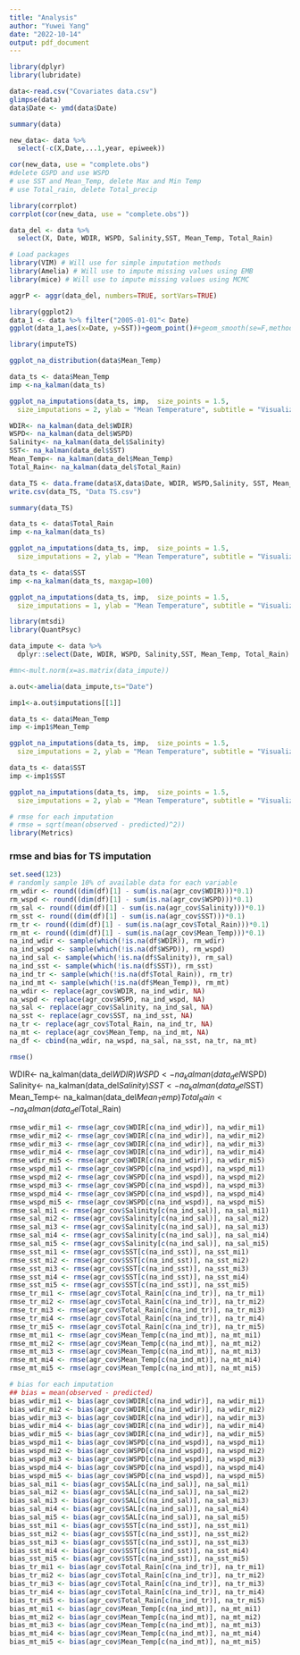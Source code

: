 ```yaml
---
title: "Analysis"
author: "Yuwei Yang"
date: "2022-10-14"
output: pdf_document
---
```


```r
library(dplyr)
library(lubridate)
```

```r
data<-read.csv("Covariates data.csv")
glimpse(data)
data$Date <- ymd(data$Date)
```

```r
summary(data)

new_data<- data %>%
  select(-c(X,Date,...1,year, epiweek))

```
```r
cor(new_data, use = "complete.obs")
#delete GSPD and use WSPD
# use SST and Mean_Temp, delete Max and Min Temp
# use Total_rain, delete Total_precip

library(corrplot)
corrplot(cor(new_data, use = "complete.obs"))

data_del <- data %>%
  select(X, Date, WDIR, WSPD, Salinity,SST, Mean_Temp, Total_Rain)


```

```r
# Load packages
library(VIM) # Will use for simple imputation methods
library(Amelia) # Will use to impute missing values using EMB
library(mice) # Will use to impute missing values using MCMC
```

```r
aggrP <- aggr(data_del, numbers=TRUE, sortVars=TRUE)

```

```r
library(ggplot2)
data_1 <- data %>% filter("2005-01-01"< Date)
ggplot(data_1,aes(x=Date, y=SST))+geom_point()#+geom_smooth(se=F,method="loess", formula=y~x)
```
```r
library(imputeTS)
```

```r
ggplot_na_distribution(data$Mean_Temp)
```

```r
data_ts <- data$Mean_Temp
imp <-na_kalman(data_ts) 

ggplot_na_imputations(data_ts, imp,  size_points = 1.5,
  size_imputations = 2, ylab = "Mean Temperature", subtitle = "Visualization of missing value replacements")
```


```r
WDIR<- na_kalman(data_del$WDIR)
WSPD<- na_kalman(data_del$WSPD)
Salinity<- na_kalman(data_del$Salinity)
SST<- na_kalman(data_del$SST)
Mean_Temp<- na_kalman(data_del$Mean_Temp)
Total_Rain<- na_kalman(data_del$Total_Rain)

```

```r
data_TS <- data.frame(data$X,data$Date, WDIR, WSPD,Salinity, SST, Mean_Temp, Total_Rain)
write.csv(data_TS, "Data TS.csv")
```



```r
summary(data_TS)
```
```r
data_ts <- data$Total_Rain
imp <-na_kalman(data_ts) 

ggplot_na_imputations(data_ts, imp,  size_points = 1.5,
  size_imputations = 2, ylab = "Mean Temperature", subtitle = "Visualization of missing value replacements")
```

```r
data_ts <- data$SST
imp <-na_kalman(data_ts, maxgap=100) 

ggplot_na_imputations(data_ts, imp,  size_points = 1.5,
  size_imputations = 1, ylab = "Mean Temperature", subtitle = "Visualization of missing value replacements")
```

```r
library(mtsdi)
library(QuantPsyc)
```

```r
data_impute <- data %>%
  dplyr::select(Date, WDIR, WSPD, Salinity,SST, Mean_Temp, Total_Rain)

#mn<-mult.norm(x=as.matrix(data_impute))
```


```r
a.out<-amelia(data_impute,ts="Date")
```

```r
imp1<-a.out$imputations[[1]]
```

```r
data_ts <- data$Mean_Temp
imp <-imp1$Mean_Temp

ggplot_na_imputations(data_ts, imp,  size_points = 1.5,
  size_imputations = 2, ylab = "Mean Temperature", subtitle = "Visualization of missing value replacements")
```

```r
data_ts <- data$SST
imp <-imp1$SST

ggplot_na_imputations(data_ts, imp,  size_points = 1.5,
  size_imputations = 2, ylab = "Mean Temperature", subtitle = "Visualization of missing value replacements")
```


```r
# rmse for each imputation
# rmse = sqrt(mean(observed - predicted)^2))
library(Metrics)
```

### rmse and bias for TS imputation

```r
set.seed(123)
# randomly sample 10% of available data for each variable
rm_wdir <- round((dim(df)[1] - sum(is.na(agr_cov$WDIR)))*0.1)
rm_wspd <- round((dim(df)[1] - sum(is.na(agr_cov$WSPD)))*0.1)
rm_sal <- round((dim(df)[1] - sum(is.na(agr_cov$Salinity)))*0.1)
rm_sst <- round((dim(df)[1] - sum(is.na(agr_cov$SST)))*0.1)
rm_tr <- round((dim(df)[1] - sum(is.na(agr_cov$Total_Rain)))*0.1)
rm_mt <- round((dim(df)[1] - sum(is.na(agr_cov$Mean_Temp)))*0.1)
na_ind_wdir <- sample(which(!is.na(df$WDIR)), rm_wdir)
na_ind_wspd <- sample(which(!is.na(df$WSPD)), rm_wspd)
na_ind_sal <- sample(which(!is.na(df$Salinity)), rm_sal)
na_ind_sst <- sample(which(!is.na(df$SST)), rm_sst)
na_ind_tr <- sample(which(!is.na(df$Total_Rain)), rm_tr)
na_ind_mt <- sample(which(!is.na(df$Mean_Temp)), rm_mt)
na_wdir <- replace(agr_cov$WDIR, na_ind_wdir, NA)
na_wspd <- replace(agr_cov$WSPD, na_ind_wspd, NA)
na_sal <- replace(agr_cov$Salinity, na_ind_sal, NA)
na_sst <- replace(agr_cov$SST, na_ind_sst, NA)
na_tr <- replace(agr_cov$Total_Rain, na_ind_tr, NA)
na_mt <- replace(agr_cov$Mean_Temp, na_ind_mt, NA)
na_df <- cbind(na_wdir, na_wspd, na_sal, na_sst, na_tr, na_mt)

rmse()
```

WDIR<- na_kalman(data_del$WDIR)
WSPD<- na_kalman(data_del$WSPD)
Salinity<- na_kalman(data_del$Salinity)
SST<- na_kalman(data_del$SST)
Mean_Temp<- na_kalman(data_del$Mean_Temp)
Total_Rain<- na_kalman(data_del$Total_Rain)

```r
rmse_wdir_mi1 <- rmse(agr_cov$WDIR[c(na_ind_wdir)], na_wdir_mi1)
rmse_wdir_mi2 <- rmse(agr_cov$WDIR[c(na_ind_wdir)], na_wdir_mi2)
rmse_wdir_mi3 <- rmse(agr_cov$WDIR[c(na_ind_wdir)], na_wdir_mi3)
rmse_wdir_mi4 <- rmse(agr_cov$WDIR[c(na_ind_wdir)], na_wdir_mi4)
rmse_wdir_mi5 <- rmse(agr_cov$WDIR[c(na_ind_wdir)], na_wdir_mi5)
rmse_wspd_mi1 <- rmse(agr_cov$WSPD[c(na_ind_wspd)], na_wspd_mi1)
rmse_wspd_mi2 <- rmse(agr_cov$WSPD[c(na_ind_wspd)], na_wspd_mi2)
rmse_wspd_mi3 <- rmse(agr_cov$WSPD[c(na_ind_wspd)], na_wspd_mi3)
rmse_wspd_mi4 <- rmse(agr_cov$WSPD[c(na_ind_wspd)], na_wspd_mi4)
rmse_wspd_mi5 <- rmse(agr_cov$WSPD[c(na_ind_wspd)], na_wspd_mi5)
rmse_sal_mi1 <- rmse(agr_cov$Salinity[c(na_ind_sal)], na_sal_mi1)
rmse_sal_mi2 <- rmse(agr_cov$Salinity[c(na_ind_sal)], na_sal_mi2)
rmse_sal_mi3 <- rmse(agr_cov$Salinity[c(na_ind_sal)], na_sal_mi3)
rmse_sal_mi4 <- rmse(agr_cov$Salinity[c(na_ind_sal)], na_sal_mi4)
rmse_sal_mi5 <- rmse(agr_cov$Salinity[c(na_ind_sal)], na_sal_mi5)
rmse_sst_mi1 <- rmse(agr_cov$SST[c(na_ind_sst)], na_sst_mi1)
rmse_sst_mi2 <- rmse(agr_cov$SST[c(na_ind_sst)], na_sst_mi2)
rmse_sst_mi3 <- rmse(agr_cov$SST[c(na_ind_sst)], na_sst_mi3)
rmse_sst_mi4 <- rmse(agr_cov$SST[c(na_ind_sst)], na_sst_mi4)
rmse_sst_mi5 <- rmse(agr_cov$SST[c(na_ind_sst)], na_sst_mi5)
rmse_tr_mi1 <- rmse(agr_cov$Total_Rain[c(na_ind_tr)], na_tr_mi1)
rmse_tr_mi2 <- rmse(agr_cov$Total_Rain[c(na_ind_tr)], na_tr_mi2)
rmse_tr_mi3 <- rmse(agr_cov$Total_Rain[c(na_ind_tr)], na_tr_mi3)
rmse_tr_mi4 <- rmse(agr_cov$Total_Rain[c(na_ind_tr)], na_tr_mi4)
rmse_tr_mi5 <- rmse(agr_cov$Total_Rain[c(na_ind_tr)], na_tr_mi5)
rmse_mt_mi1 <- rmse(agr_cov$Mean_Temp[c(na_ind_mt)], na_mt_mi1)
rmse_mt_mi2 <- rmse(agr_cov$Mean_Temp[c(na_ind_mt)], na_mt_mi2)
rmse_mt_mi3 <- rmse(agr_cov$Mean_Temp[c(na_ind_mt)], na_mt_mi3)
rmse_mt_mi4 <- rmse(agr_cov$Mean_Temp[c(na_ind_mt)], na_mt_mi4)
rmse_mt_mi5 <- rmse(agr_cov$Mean_Temp[c(na_ind_mt)], na_mt_mi5)

```

```r
# bias for each imputation
## bias = mean(observed - predicted)
bias_wdir_mi1 <- bias(agr_cov$WDIR[c(na_ind_wdir)], na_wdir_mi1)
bias_wdir_mi2 <- bias(agr_cov$WDIR[c(na_ind_wdir)], na_wdir_mi2)
bias_wdir_mi3 <- bias(agr_cov$WDIR[c(na_ind_wdir)], na_wdir_mi3)
bias_wdir_mi4 <- bias(agr_cov$WDIR[c(na_ind_wdir)], na_wdir_mi4)
bias_wdir_mi5 <- bias(agr_cov$WDIR[c(na_ind_wdir)], na_wdir_mi5)
bias_wspd_mi1 <- bias(agr_cov$WSPD[c(na_ind_wspd)], na_wspd_mi1)
bias_wspd_mi2 <- bias(agr_cov$WSPD[c(na_ind_wspd)], na_wspd_mi2)
bias_wspd_mi3 <- bias(agr_cov$WSPD[c(na_ind_wspd)], na_wspd_mi3)
bias_wspd_mi4 <- bias(agr_cov$WSPD[c(na_ind_wspd)], na_wspd_mi4)
bias_wspd_mi5 <- bias(agr_cov$WSPD[c(na_ind_wspd)], na_wspd_mi5)
bias_sal_mi1 <- bias(agr_cov$SAL[c(na_ind_sal)], na_sal_mi1)
bias_sal_mi2 <- bias(agr_cov$SAL[c(na_ind_sal)], na_sal_mi2)
bias_sal_mi3 <- bias(agr_cov$SAL[c(na_ind_sal)], na_sal_mi3)
bias_sal_mi4 <- bias(agr_cov$SAL[c(na_ind_sal)], na_sal_mi4)
bias_sal_mi5 <- bias(agr_cov$SAL[c(na_ind_sal)], na_sal_mi5)
bias_sst_mi1 <- bias(agr_cov$SST[c(na_ind_sst)], na_sst_mi1)
bias_sst_mi2 <- bias(agr_cov$SST[c(na_ind_sst)], na_sst_mi2)
bias_sst_mi3 <- bias(agr_cov$SST[c(na_ind_sst)], na_sst_mi3)
bias_sst_mi4 <- bias(agr_cov$SST[c(na_ind_sst)], na_sst_mi4)
bias_sst_mi5 <- bias(agr_cov$SST[c(na_ind_sst)], na_sst_mi5)
bias_tr_mi1 <- bias(agr_cov$Total_Rain[c(na_ind_tr)], na_tr_mi1)
bias_tr_mi2 <- bias(agr_cov$Total_Rain[c(na_ind_tr)], na_tr_mi2)
bias_tr_mi3 <- bias(agr_cov$Total_Rain[c(na_ind_tr)], na_tr_mi3)
bias_tr_mi4 <- bias(agr_cov$Total_Rain[c(na_ind_tr)], na_tr_mi4)
bias_tr_mi5 <- bias(agr_cov$Total_Rain[c(na_ind_tr)], na_tr_mi5)
bias_mt_mi1 <- bias(agr_cov$Mean_Temp[c(na_ind_mt)], na_mt_mi1)
bias_mt_mi2 <- bias(agr_cov$Mean_Temp[c(na_ind_mt)], na_mt_mi2)
bias_mt_mi3 <- bias(agr_cov$Mean_Temp[c(na_ind_mt)], na_mt_mi3)
bias_mt_mi4 <- bias(agr_cov$Mean_Temp[c(na_ind_mt)], na_mt_mi4)
bias_mt_mi5 <- bias(agr_cov$Mean_Temp[c(na_ind_mt)], na_mt_mi5)
```




